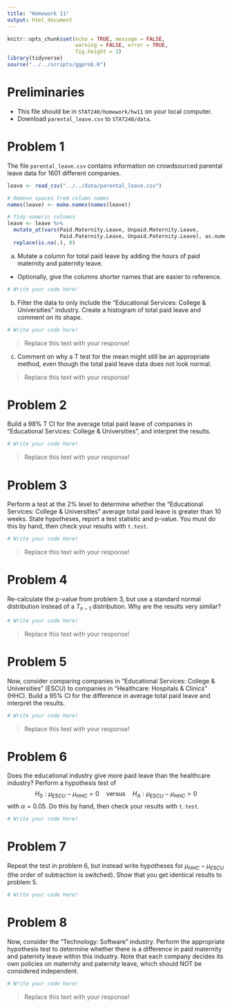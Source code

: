 ---
title: "Homework 11"
output: html_document
---

```{r setup, include=FALSE}
knitr::opts_chunk$set(echo = TRUE, message = FALSE,
                      warning = FALSE, error = TRUE,
                      fig.height = 3)
library(tidyverse)
source("../../scripts/ggprob.R")
```

# Preliminaries

- This file should be in `STAT240/homework/hw11` on your local computer.
- Download `parental_leave.csv` to `STAT240/data`.


# Problem 1

The file `parental_leave.csv` contains information on crowdsourced parental leave data for 1601 different companies.  

```{r}
leave <- read_csv("../../data/parental_leave.csv")

# Remove spaces from column names
names(leave) <- make.names(names(leave))

# Tidy numeric columns
leave <- leave %>%
  mutate_at(vars(Paid.Maternity.Leave, Unpaid.Maternity.Leave,
                 Paid.Paternity.Leave, Unpaid.Paternity.Leave), as.numeric) %>%
  replace(is.na(.), 0)
```

(a) Mutate a column for total paid leave by adding the hours of paid maternity and paternity leave.

- Optionally, give the columns shorter names that are easier to reference.

```{r}
# Write your code here!
```

(b) Filter the data to only include the "Educational Services: College & Universities" industry.  Create a histogram of total paid leave and comment on its shape.

```{r}
# Write your code here!
```

> Replace this text with your response!

(c) Comment on why a T test for the mean might still be an appropriate method, even though the total paid leave data does not look normal.

> Replace this text with your response!

# Problem 2

Build a 98% T CI for the average total paid leave of companies in "Educational Services: College & Universities", and interpret the results.

```{r}
# Write your code here!
```

> Replace this text with your response!


# Problem 3

Perform a test at the 2% level to determine whether the "Educational Services: College & Universities" average total paid leave is greater than 10 weeks.  State hypotheses, report a test statistic and p-value. You must do this by hand, then check your results with `t.test`.

```{r}
# Write your code here!
```

> Replace this text with your response!

# Problem 4

Re-calculate the p-value from problem 3, but use a standard normal distribution instead of a $T_{n-1}$ distribution.  Why are the results very similar?

```{r}
# Write your code here!
```

> Replace this text with your response!

# Problem 5

Now, consider comparing companies in "Educational Services: College & Universities" (ESCU) to companies in "Healthcare: Hospitals & Clinics" (HHC).  Build a 95% CI for the difference in average total paid leave and interpret the results.

```{r}
# Write your code here!
```

> Replace this text with your response!


# Problem 6

Does the educational industry give more paid leave than the healthcare industry?  Perform a hypothesis test of 
$$H_0: \mu_{ESCU} - \mu_{HHC} = 0 \quad \text{versus}\quad H_A: \mu_{ESCU} - \mu_{HHC} > 0$$
with $\alpha = 0.05$.  Do this by hand, then check your results with `t.test`.

```{r}
# Write your code here!
```

# Problem 7

Repeat the test in problem 6, but instead write hypotheses for $\mu_{HHC} - \mu_{ESCU}$ (the order of subtraction is switched).  Show that you get identical results to problem 5.

```{r}
# Write your code here!
```


# Problem 8

Now, consider the "Technology: Software" industry.  Perform the appropriate hypothesis test to determine whether there is a difference in paid maternity and paternity leave within this industry. Note that each company decides its own policies on maternity and paternity leave, which should NOT be considered independent.

```{r}
# Write your code here!
```

> Replace this text with your response!













